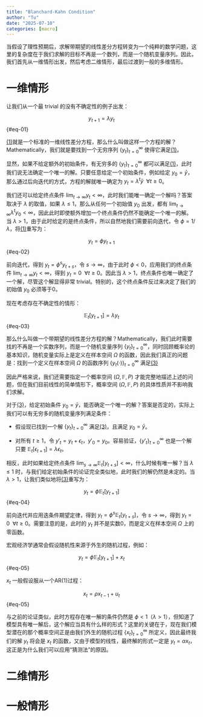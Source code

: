 ```yaml
---
title: "Blanchard-Kahn Condition"
author: "Tu"
date: "2025-07-10"
categories: [macro]
---
```


当假设了理性预期后，求解带期望的线性差分方程转变为一个纯粹的数学问题，这里的复杂度在于我们求解的目标不再是一个数列，而是一个随机变量序列。因此，我们首先从一维情形出发，然后考虑二维情形，最后过渡到一般的多维情形。

# 一维情形

让我们从一个最 trivial 的没有不确定性的例子出发：

$$
y_{t+1} = \lambda y_{t}
$$ {#eq-01}

[(1)](#eq-01)就是一个标准的一维线性差分方程，那么什么叫做这样一个方程的解？Mathematically，我们就是要找到一个无穷序列 $\{y_t\}_{t=0}^{\infty}$ 使得它满足[(1)](#eq-01)。

显然，如果不给定额外的初始条件，有无穷多的 $\{y_t\}_{t=0}^{\infty}$ 都可以满足[(1)](#eq-01)，此时我们说无法确定一个唯一的解。只要任意给定一个初始条件，例如给定 $y_0 = \bar{y}$，那么通过后向迭代的方式，方程的解就唯一确定为 $y_t = {\lambda}^t \bar{y} \enspace \forall t \ge 0$。

我们还可以给定终点条件 $\lim_{t \to \infty } y_t < \infty$，此时我们能唯一确定一个解吗？答案取决于 $\lambda$ 的取值，如果 $\lambda \le 1$，那么从任何一个初始值 $y_0$ 出发，都有 $\lim_{t \to \infty } {\lambda}^t y_0 < \infty$，因此此时即使额外增加一个终点条件仍然不能确定一个唯一的解。当 $\lambda \gt 1$，由于此时给定的是终点条件，所以自然地我们需要前向迭代，令 $\phi = 1/\lambda$，将[(1)](#eq01)重写为：

$$
y_{t} = \phi y_{t+1}
$$ {#eq-02}

前向迭代，得到 $y_t = {\phi}^s y_{t+s}$，令 $s \to \infty$，由于此时 $\phi \lt 0$，应用我们的终点条件 $\lim_{t \to \infty } y_t < \infty$，得到 $y_t = 0 \enspace \forall t \ge 0$。因此当 $\lambda \gt 1$，终点条件也唯一确定了一个解，尽管这个解显得非常 trivial。特别的，这个终点条件反过来决定了我们的初始值 $y_0$ 必须等于0。

现在考虑存在不确定性的情形：

$$
\mathbb{E}_t[y_{t+1}] = \lambda y_{t}
$$ {#eq-03}

那么什么叫做一个带期望的线性差分方程的解？Mathematically，我们此时需要找的不再是一个实数序列，而是一个随机变量序列 $\{y_t\}_{t=0}^{\infty}$，同时回顾概率论的基本知识，随机变量实际上是定义在样本空间 $\Omega$ 的函数，因此我们真正的问题是：找到一个定义在样本空间 $\Omega$ 的函数序列 $\{y_t(\cdot)\}_{t=0}^{\infty}$ 满足[(3)](#eq03)

因此严格来说，我们还需要指定一个概率空间 $(\Omega, \mathbb{F}, P)$ 才能完整地描述上述的问题，但在我们目前线性的简单情形下，概率空间 $(\Omega, \mathbb{F}, P)$ 的具体性质并不影响我们求解。

对于[(3)](#eq03)，给定初始条件 $y_0 = \bar{y}$，能否确定一个唯一的解？答案是否定的，实际上我们可以有无穷多的随机变量序列满足条件：

- 假设现已找到一个解 $\{y_t\}_{t=0}^{\infty}$ 满足[(3)](#eq03)，且满足 $y_0 = \bar{y}$。

- 对所有 $t \ge 1$，令 $y'_{t} = y_{t} + \epsilon_t$，$y'_0 = y_0$。容易验证，$\{y'_t\}_{t=0}^{\infty}$ 也是一个解只要 $\mathbb{E}_t[\epsilon_{t+1}] = \lambda \epsilon_{t}$。

相反，此时如果给定终点条件 $\lim_{s \to \infty } \mathbb{E}_t[y_{t+s}] < \infty$，什么时候有唯一解？当 $\lambda \le 1$ 时，与我们给定初始条件的论证完全类似地，此时我们的解仍然是未定的。当 $\lambda \gt 1$，让我们类似地将[(3)](#eq03)重写为：

$$
y_{t} = \phi \mathbb{E}_t[y_{t+1}]
$$ {#eq-04}

前向迭代并应用迭条件期望定律，得到 $y_{t} = \phi^s \mathbb{E}_t[y_{t+s}]$，令 $s \to \infty$，得到 $y_t = 0 \enspace \forall t \ge 0$。需要注意的是，此时的 $y_t$ 并不是实数0，而是定义在样本空间 $\Omega$ 上的零函数。

宏观经济学通常会假设随机性来源于外生的随机过程，例如：

$$
y_{t} = \phi \mathbb{E}_t[y_{t+1}] + x_t
$$ {#eq-05}

$x_t$ 一般假设服从一个AR(1)过程：

$$
x_{t} = \rho x_{t-1} + u_{t}
$$ {#eq-05}

与之前的论证类似，此时方程存在唯一解的条件仍然是 $\phi < 1$（$\lambda > 1$），但知道了模型具有唯一解后，这个解应当具有什么样的形式？这里的关键在于，现在我们模型潜在的那个概率空间正是由我们外生的随机过程 $\{x_t\}_{t=0}^{\infty}$ 所定义，因此最终我们的解 $y_t$ 将会是 $x_t$ 的函数，又由于模型的线性，最终解的形式一定是 $y_t = \alpha x_t$，这正是为什么我们可以应用“猜测法”的原因。

# 二维情形

# 一般情形